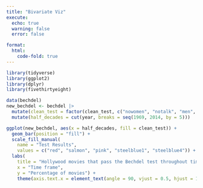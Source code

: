```yaml
---
title: "Bivariate Viz"
execute:
  echo: true
  warning: false
  error: false

format: 
  html: 
    code-fold: true
---
```


```r
library(tidyverse)
library(ggplot2)
library(dplyr)
library(fivethirtyeight)

data(bechdel)
new_bechdel <- bechdel |>
  mutate(clean_test = factor(clean_test, c("nowomen", "notalk", "men", "dubious", "ok"))) |>
  mutate(half_decades = cut(year, breaks = seq(1969, 2014, by = 5)))

```

```r
ggplot(new_bechdel, aes(x = half_decades, fill = clean_test)) +
  geom_bar(position = "fill") +
  scale_fill_manual(
    name = "Test Results",
    values = c("red", "salmon", "pink", "steelblue1", "steelblue4")) +
  labs(
    title = "Hollywood movies that pass the Bechdel test throughout time",
    x = "Time frame",
    y = "Percentage of movies") +
    theme(axis.text.x = element_text(angle = 90, vjust = 0.5, hjust = 1)) 
```

